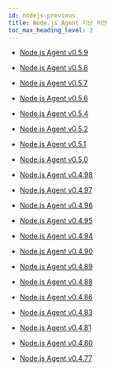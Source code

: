 ```yaml
---
id: nodejs-previous
title: Node.js Agent 지난 버전
toc_max_heading_level: 2
---
```


* [Node.js Agent v0.5.9](nodejs-0_5_9)

* [Node.js Agent v0.5.8](nodejs-0_5_8)

* [Node.js Agent v0.5.7](nodejs-0_5_7)

* [Node.js Agent v0.5.6](nodejs-0_5_6)

* [Node.js Agent v0.5.4](nodejs-0_5_4)

* [Node.js Agent v0.5.2](nodejs-0_5_2)

* [Node.js Agent v0.5.1](nodejs-0_5_1)

* [Node.js Agent v0.5.0](nodejs-0_5_0)

* [Node.js Agent v0.4.98](nodejs-0_4_98)

* [Node.js Agent v0.4.97](nodejs-0_4_97)

* [Node.js Agent v0.4.96](nodejs-0_4_96)

* [Node.js Agent v0.4.95](nodejs-0_4_95)

* [Node.js Agent v0.4.94](nodejs-0_4_94)

* [Node.js Agent v0.4.90](nodejs-0_4_90)

* [Node.js Agent v0.4.89](nodejs-0_4_89)

* [Node.js Agent v0.4.88](nodejs-0_4_88)

* [Node.js Agent v0.4.86](nodejs-0_4_86)

* [Node.js Agent v0.4.83](nodejs-0_4_83)

* [Node.js Agent v0.4.81](nodejs-0_4_81)

* [Node.js Agent v0.4.80](nodejs-0_4_80)

* [Node.js Agent v0.4.77](nodejs-0_4_77)